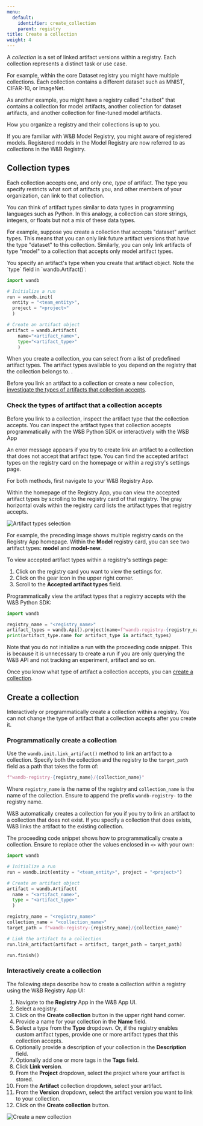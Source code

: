 ```yaml
---
menu:
  default:
    identifier: create_collection
    parent: registry
title: Create a collection
weight: 4
---
```



A *collection* is a set of linked artifact versions within a registry. Each collection represents a distinct task or use case. 

For example, within the core Dataset registry you might have multiple collections. Each collection contains a different dataset such as MNIST, CIFAR-10, or ImageNet.

As another example, you might have a registry called "chatbot" that contains a collection for model artifacts, another collection for dataset artifacts, and another collection for fine-tuned model artifacts.

How you organize a registry and their collections is up to you.

<Note>
If you are familiar with W&B Model Registry, you might aware of registered models. Registered models in the Model Registry are now referred to as collections in the W&B Registry.
</Note>

## Collection types

Each collection accepts one, and only one, *type* of artifact. The type you specify restricts what sort of artifacts you, and other members of your organization, can link to that collection.

<Note>
You can think of artifact types similar to data types in programming languages such as Python. In this analogy, a collection can store strings, integers, or floats but not a mix of these data types.
</Note>

For example, suppose you create a collection that accepts "dataset" artifact types. This means that you can only link future artifact versions that have the type "dataset" to this collection. Similarly, you can only link artifacts of type "model" to a collection that accepts only model artifact types.

<Note>
You specify an artifact's type when you create that artifact object. Note the `type` field in `wandb.Artifact()`:

```python
import wandb

# Initialize a run
run = wandb.init(
  entity = "<team_entity>",
  project = "<project>"
  )

# Create an artifact object
artifact = wandb.Artifact(
    name="<artifact_name>", 
    type="<artifact_type>"
    )
```
</Note>
 

When you create a collection, you can select from a list of predefined artifact types. The artifact types available to you depend on the registry that the collection belongs to. .

Before you link an artifact to a collection or create a new collection, [investigate the types of artifacts that collection accepts](#check-the-types-of-artifact-that-a-collection-accepts).

### Check the types of artifact that a collection accepts

Before you link to a collection, inspect the artifact type that the collection accepts. You can inspect the artifact types that collection accepts programmatically with the W&B Python SDK or interactively with the W&B App

<Note>
An error message appears if you try to create link an artifact to a collection that does not accept that artifact type.
</Note>

<Tabs>
<Tab title="W&B App">
You can find the accepted artifact types on the registry card on the homepage or within a registry's settings page.

For both methods, first navigate to your W&B Registry App.

Within the homepage of the Registry App, you can view the accepted artifact types by scrolling to the registry card of that registry. The gray horizontal ovals within the registry card lists the artifact types that registry accepts.

<Frame>
    <img src="/images/registry/artifact_types_model_card.png" alt="Artifact types selection"  />
</Frame>

For example, the preceding image shows multiple registry cards on the Registry App homepage. Within the **Model** registry card, you can see two artifact types: **model** and **model-new**. 


To view accepted artifact types within a registry's settings page:

1. Click on the registry card you want to view the settings for.
2. Click on the gear icon in the upper right corner.
3. Scroll to the **Accepted artifact types** field.
</Tab>
<Tab title="Python SDK (Beta)">
Programmatically view the artifact types that a registry accepts with the W&B Python SDK:

```python
import wandb

registry_name = "<registry_name>"
artifact_types = wandb.Api().project(name=f"wandb-registry-{registry_name}").artifact_types()
print(artifact_type.name for artifact_type in artifact_types)
```

<Note>
Note that you do not initialize a run with the proceeding code snippet. This is because it is unnecessary to create a run if you are only querying the W&B API and not tracking an experiment, artifact and so on.
</Note>
</Tab>
</Tabs>



Once you know what type of artifact a collection accepts, you can [create a collection](#create-a-collection).


## Create a collection

Interactively or programmatically create a collection within a registry. You can not change the type of artifact that a collection accepts after you create it.

### Programmatically create a collection

Use the `wandb.init.link_artifact()` method to link an artifact to a collection. Specify both the collection and the registry to the `target_path` field as a path that takes the form of:

```python
f"wandb-registry-{registry_name}/{collection_name}"
```

Where `registry_name` is the name of the registry and `collection_name` is the name of the collection. Ensure to append the prefix `wandb-registry-` to the registry name.

<Note>
W&B automatically creates a collection for you if you try to link an artifact to a collection that does not exist. If you specify a collection that does exists, W&B links the artifact to the existing collection.
</Note>

The proceeding code snippet shows how to programmatically create a collection. Ensure to replace other the values enclosed in `<>` with your own:

```python
import wandb

# Initialize a run
run = wandb.init(entity = "<team_entity>", project = "<project>")

# Create an artifact object
artifact = wandb.Artifact(
  name = "<artifact_name>",
  type = "<artifact_type>"
  )

registry_name = "<registry_name>"
collection_name = "<collection_name>"
target_path = f"wandb-registry-{registry_name}/{collection_name}"

# Link the artifact to a collection
run.link_artifact(artifact = artifact, target_path = target_path)

run.finish()
```

### Interactively create a collection

The following steps describe how to create a collection within a registry using the W&B Registry App UI:

1. Navigate to the **Registry** App in the W&B App UI.
2. Select a registry.
3. Click on the **Create collection** button in the upper right hand corner.
4. Provide a name for your collection in the **Name** field. 
5. Select a type from the **Type** dropdown. Or, if the registry enables custom artifact types, provide one or more artifact types that this collection accepts.
6. Optionally provide a description of your collection in the **Description** field.
7. Optionally add one or more tags in the **Tags** field. 
8. Click **Link version**.
9. From the **Project** dropdown, select the project where your artifact is stored.
10. From the **Artifact** collection dropdown, select your artifact.
11. From the **Version** dropdown, select the artifact version you want to link to your collection.
12. Click on the **Create collection** button.

<Frame>
    <img src="/images/registry/create_collection.gif" alt="Create a new collection"  />
</Frame>